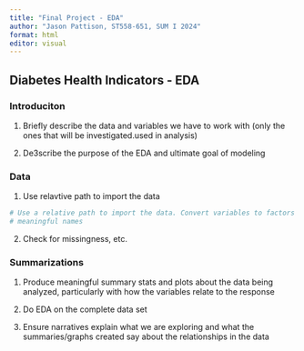 ```yaml
---
title: "Final Project - EDA"
author: "Jason Pattison, ST558-651, SUM I 2024"
format: html
editor: visual
---
```


## Diabetes Health Indicators - EDA

### Introduciton

1. Briefly describe the data and variables we have to work with (only the ones that will be investigated.used in analysis)

2. De3scribe the purpose of the EDA and ultimate goal of modeling

### Data

1. Use relavtive path to import the data
```r
# Use a relative path to import the data. Convert variables to factors with 
# meaningful names

```

2. Check for missingness, etc. 

### Summarizations

1. Produce meaningful summary stats and plots about the data being analyzed, particularly with how the variables relate to the response

2. Do EDA on the complete data set

3. Ensure narratives explain what we are exploring and what the summaries/graphs created say about the relationships in the data